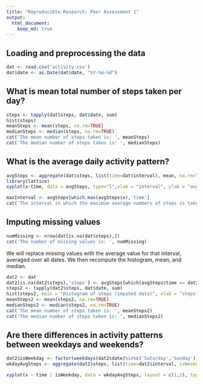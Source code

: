 ```yaml
---
title: "Reproducible Research: Peer Assessment 1"
output: 
  html_document:
    keep_md: true
---
```



## Loading and preprocessing the data
```r
dat <- read.csv('activity.csv')
dat$date <- as.Date(dat$date, "%Y-%m-%d")
```

## What is mean total number of steps taken per day?
```r
steps <- tapply(dat$steps, dat$date, sum)
hist(steps)
meanSteps <- mean(steps, na.rm=TRUE)
medianSteps <- median(steps, na.rm=TRUE)
cat('The mean number of steps taken is: ', meanSteps)
cat('The median number of steps taken is: ', medianSteps)
```

## What is the average daily activity pattern?
```r
avgSteps <- aggregate(dat$steps, list(time=dat$interval), mean, na.rm=TRUE)
library(lattice)
xyplot(x~time, data = avgSteps, type="l",xlab = "interval", ylab = "avg steps", main = "Average Number of Steps")

maxInterval <- avgSteps[which.max(avgSteps$x),'time']
cat('The interval in which the maximum average numbers of steps is taken is: ', maxInterval)
```

## Imputing missing values
```r
numMissing <- nrow(dat[is.na(dat$steps),])
cat('The number of missing values is: ', numMissing)
```

We will replace missing values with the average value for that interval, averaged over all dates. We then recompute the histogram, mean, and median.
```r
dat2 <- dat
dat2[is.na(dat2$steps),'steps'] <- avgSteps[which(avgSteps$time == dat2[is.na(dat2$steps),'interval']),'x']
steps2 <- tapply(dat2$steps, dat$date, sum)
hist(steps2, main = "Histogram of steps (imputed data)", xlab = "steps")
meanSteps2 <- mean(steps2, na.rm=TRUE)
medianSteps2 <- median(steps2, na.rm=TRUE)
cat('The mean number of steps taken is: ', meanSteps2)
cat('The median number of steps taken is: ', medianSteps2)
```


## Are there differences in activity patterns between weekdays and weekends?

```r
dat2$isWeekday <- factor(weekdays(dat2$date)%in%c('Saturday','Sunday'), labels=c('weekday','weekend'))
wkdayAvgSteps <- aggregate(dat2$steps, list(time=dat2$interval, isWeekday = dat2$isWeekday), mean, na.rm=TRUE)

xyplot(x ~ time | isWeekday, data = wkdayAvgSteps, layout = c(1,2), type = "l", xlab = "interval", ylab = "avg steps", main = "Average Number of Steps (Weekdays vs Weekends)")
```
